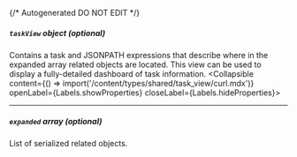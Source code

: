 {/* Autogenerated DO NOT EDIT  */}

##### `taskView` _object (optional)_
Contains a task and JSONPATH expressions that describe where in the expanded array related objects are located. This view can be used to display a fully\-detailed dashboard of task information.
<Collapsible content={() => import('/content/types/shared/task_view/curl.mdx')} openLabel={Labels.showProperties} closeLabel={Labels.hideProperties}>
</Collapsible>

---
##### `expanded` _array (optional)_
List of serialized related objects.


